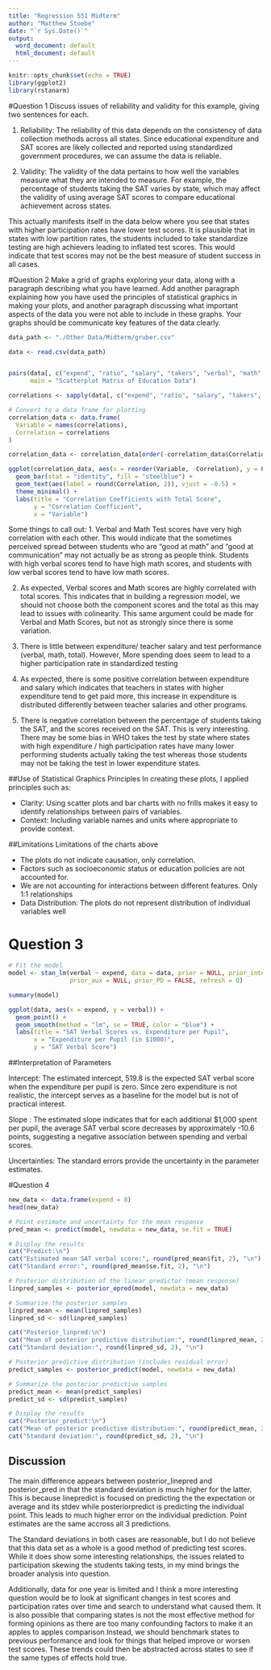 ```yaml
---
title: "Regression 551 Midterm"
author: "Matthew Stoebe"
date: "`r Sys.Date()`"
output:
  word_document: default
  html_document: default
---
```


```r
knitr::opts_chunk$set(echo = TRUE)
library(ggplot2)
library(rstanarm)
```

#Question 1
Discuss issues of reliability and validity for this example, giving two sentences for each.

1. Reliability: The reliability of this data depends on the consistency of data collection methods across all states. Since educational expenditure and SAT scores are likely collected and reported using standardized government procedures, we can assume the data is reliable.

2. Validity: The validity of the data pertains to how well the variables measure what they are intended to measure. For example, the percentage of students taking the SAT varies by state, which may affect the validity of using average SAT scores to compare educational achievement across states. 

This actually manifests itself in the data below where you see that states with higher participation rates have lower test scores. It is plausible that in states with low partition rates, the students included to take standardize testing are high achievers leading to inflated test scores. This would indicate that test scores may not be the best measure of student success in all cases.


#Question 2
Make a grid of graphs exploring your data, along with a paragraph describing what you have  learned. Add another paragraph explaining how you have used the principles of statistical graphics in making your plots, and another paragraph discussing what important aspects of the data you were not able to include in these graphs. Your graphs should be communicate key features of the data clearly.
```r
data_path <- "./Other Data/Midterm/gruber.csv"

data <- read.csv(data_path)


pairs(data[, c("expend", "ratio", "salary", "takers", "verbal", "math", "total")],
      main = "Scatterplot Matrix of Education Data")

correlations <- sapply(data[, c("expend", "ratio", "salary", "takers", "verbal", "math")], function(x) cor(x, data$total))

# Convert to a data frame for plotting
correlation_data <- data.frame(
  Variable = names(correlations),
  Correlation = correlations
)

correlation_data <- correlation_data[order(-correlation_data$Correlation), ]

ggplot(correlation_data, aes(x = reorder(Variable, -Correlation), y = Correlation)) +
  geom_bar(stat = "identity", fill = "steelblue") +
  geom_text(aes(label = round(Correlation, 2)), vjust = -0.5) +
  theme_minimal() +
  labs(title = "Correlation Coefficients with Total Score",
       y = "Correlation Coefficient",
       x = "Variable")
```
Some things to call out: 
1. Verbal and Math Test scores have very high correlation with each other. This would indicate that the sometimes perceived spread between students who are "good at math" and "good at communication" may not actually be as strong as people think. Students with high verbal scores tend to have high math scores, and students with low verbal scores tend to have low math scores.

2. As expected, Verbal scores and Math scores are highly correlated with total scores. This indicates that in building a regression model, we should not choose both the component scores and the total as this may lead to issues with colinearity. This same argument could be made for Verbal and Math Scores, but not as strongly since there is some variation. 

3. There is little between expenditure/ teacher salary and test performance (verbal, math, total). However, More spending does seem to lead to a higher participation rate in standardized testing 

4. As expected, there is some positive correlation between expenditure and salary which indicates that teachers in states with higher expenditure tend to get paid more, this increase in expenditure is distributed differently between teacher salaries and other programs.  

5. There is negative correlation between the percentage of students taking the SAT, and the scores received on the SAT. This is very interesting. There may be some bias in WHO takes the test by state where states with high expenditure / high participation rates have many lower performing students actually taking the test whereas those students may not be taking the test in lower expenditure states.

##Use of Statistical Graphics Principles
In creating these plots, I applied principles such as:

- Clarity: Using scatter plots and bar charts with no frills makes it easy to identify relationships between pairs of variables.
- Context: Including variable names and units where appropriate to provide context.

##Limitations
Limitations of the charts above

- The plots do not indicate causation, only correlation.
- Factors such as socioeconomic status or education policies are not accounted for.
- We are not accounting for interactions between different features. Only 1:1 relationships
- Data Distribution: The plots do not represent distribution of individual variables well


# Question 3

```r
# Fit the model
model <- stan_lm(verbal ~ expend, data = data, prior = NULL, prior_intercept = NULL, 
                 prior_aux = NULL, prior_PD = FALSE, refresh = 0)

summary(model)

ggplot(data, aes(x = expend, y = verbal)) +
  geom_point() +
  geom_smooth(method = "lm", se = TRUE, color = "blue") +
  labs(title = "SAT Verbal Scores vs. Expenditure per Pupil",
       x = "Expenditure per Pupil (in $1000)",
       y = "SAT Verbal Score")


```

##Interpretation of Parameters

Intercept:  The estimated intercept, 519.8 is the expected SAT verbal score when the expenditure per pupil is zero. Since zero expenditure is not realistic, the intercept serves as a baseline for the model but is not of practical interest.

Slope : The estimated slope indicates that for each additional $1,000 spent per pupil, the average SAT verbal score decreases by approximately -10.6 points, suggesting a negative association between spending and verbal scores.

Uncertainties: The standard errors provide the uncertainty in the parameter estimates. 


#Question 4
```r
new_data <- data.frame(expend = 8)
head(new_data)

# Point estimate and uncertainty for the mean response
pred_mean <- predict(model, newdata = new_data, se.fit = TRUE)

# Display the results
cat("Predict:\n")
cat("Estimated mean SAT verbal score:", round(pred_mean$fit, 2), "\n")
cat("Standard error:", round(pred_mean$se.fit, 2), "\n")

# Posterior distribution of the linear predictor (mean response)
linpred_samples <- posterior_epred(model, newdata = new_data)

# Summarize the posterior samples
linpred_mean <- mean(linpred_samples)
linpred_sd <- sd(linpred_samples)

cat("Posterior_linpred:\n")
cat("Mean of posterior predictive distribution:", round(linpred_mean, 2), "\n")
cat("Standard deviation:", round(linpred_sd, 2), "\n")

# Posterior predictive distribution (includes residual error)
predict_samples <- posterior_predict(model, newdata = new_data)

# Summarize the posterior predictive samples
predict_mean <- mean(predict_samples)
predict_sd <- sd(predict_samples)

# Display the results
cat("Posterior_predict:\n")
cat("Mean of posterior predictive distribution:", round(predict_mean, 2), "\n")
cat("Standard deviation:", round(predict_sd, 2), "\n")

```
## Discussion
The main difference appears between posterior_linepred and posterior_pred in that the standard deviation is much higher for the latter. This is because linepredict is focused on predicting the the expectation or average and its stdev while posteriorpredict is predicting the individual point. This leads to much higher error on the individual prediction. Point estimates are the same accross all 3 predictions.

The Standard deviations in both cases are reasonable, but I do not believe that this data set as a whole is a good method of predicting test scores. While it does show some interesting relationships, the issues related to participation skewing the students taking tests, in my mind brings the broader analysis into question.

Additionally, data for one year is limited and I think a more interesting question would be to look at significant changes in test scores and participation rates over time and search to understand what caused them. It is also possible that comparing states is not the most effective method for forming opinions as there are too many confounding factors to make it an apples to apples comparison.Instead, we should benchmark states to previous performance and look for things that helped improve or worsen test scores. These trends could then be abstracted across states to see if the same types of effects hold true.